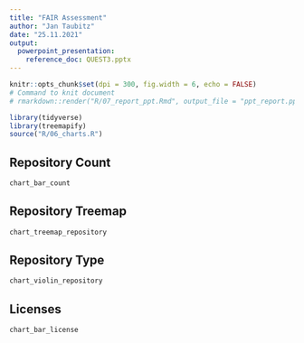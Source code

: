 ```yaml
---
title: "FAIR Assessment"
author: "Jan Taubitz"
date: "25.11.2021"
output: 
  powerpoint_presentation:
    reference_doc: QUEST3.pptx
---
```


```r
knitr::opts_chunk$set(dpi = 300, fig.width = 6, echo = FALSE)
# Command to knit document
# rmarkdown::render("R/07_report_ppt.Rmd", output_file = "ppt_report.pptx", output_dir = "output", knit_root_dir = getwd())
```

```r
library(tidyverse)
library(treemapify)
source("R/06_charts.R")
```
## Repository Count

```r
chart_bar_count
```

## Repository Treemap

```r
chart_treemap_repository 
```

## Repository Type

```r
chart_violin_repository
```

## Licenses

```r
chart_bar_license
```
